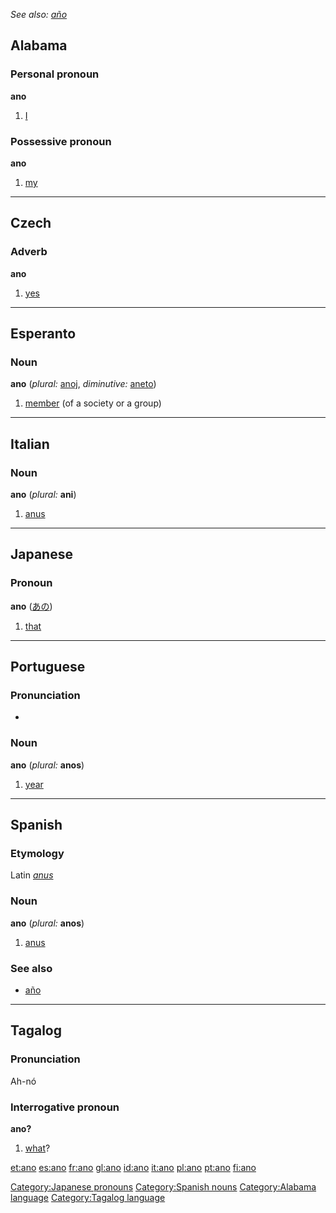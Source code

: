''See also: [[año]]''
==Alabama==
===Personal pronoun===
'''ano'''
# [[I]]

===Possessive pronoun===
'''ano'''
# [[my]]


----
==Czech==
===Adverb===
'''ano'''

#[[yes]]


----

==Esperanto==
===Noun===
'''ano''' (''plural:'' [[anoj]], ''diminutive:'' [[aneto]])

# [[member]] (of a society or a group)


----

==Italian==
===Noun===
'''ano''' {{m}} (''plural:'' '''ani''')

#[[anus]]


----

==Japanese==
===Pronoun===
'''ano''' ([[あの]])

#[[that]]

[[Category:Japanese pronouns]]


----

==Portuguese==
===Pronunciation===
*{{IPA|/'ʌnu/}}

===Noun===
'''ano''' {{m}} (''plural:'' '''anos''')

#[[year]]


----

==Spanish==
===Etymology===
Latin ''[[anus]]''

===Noun===
'''ano''' {{m}} (''plural:'' '''anos''')

#[[anus]]

[[Category:Spanish nouns]]

===See also===
*[[año]]


----

==Tagalog==
===Pronunciation===
Ah-nó

===Interrogative pronoun===
'''ano?'''

#[[what]]?

[[Category:Alabama language]]
[[Category:Tagalog language]]

[[et:ano]]
[[es:ano]]
[[fr:ano]]
[[gl:ano]]
[[id:ano]]
[[it:ano]]
[[pl:ano]]
[[pt:ano]]
[[fi:ano]]